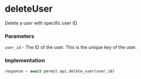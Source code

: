 # deleteUser

Delete a user with specific user ID.

### Parameters

`user_id` - The ID of the user. This is the unique key of the user.<br/>

### Implementation

```python
response = await permit.api.delete_user(user_id)
```
